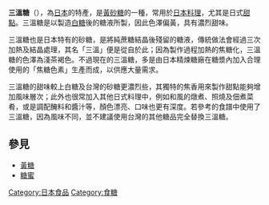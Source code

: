 {{expand|time=2014-09-11T06:13:53+00:00}}
{{Unreferenced|time=2013-07-26T06:10:39+00:00}}
'''三溫糖'''（{{jpn|j=三温糖|hg=さんおんとう|rm=Sanontō|f=y}}），為[[日本|日本]]的特產，是[[黃糖|黃砂糖]]的一種，常用於[[日本料理|日本料理]]，尤其是日式[[甜點|甜點]]。三溫糖是以製造[[白糖|白糖]]後的糖液所製，因此色澤偏黃，具有濃烈甜味。

三溫糖也是日本特有的砂糖，是將純蔗糖結晶後殘留的糖液，傳統做法會經過三次加熱及結晶處理，其名「三溫」便是從自於此；因為製作過程加熱的焦糖化，三溫糖的色澤為淺茶褐色。不過現在的三溫糖，多是由日本精煉糖廠在糖漿內加入合理使用的「焦糖色素」生產而成，以供應大量需求。

三溫糖的甜味較上白糖及台灣的砂糖更濃烈些，其獨特的焦香用來製作甜點能夠增加風味層次；此外也很常加入其他日式料理中，例如和風的燉煮、照燒及佃煮菜肴，或是調配醃料和醬汁等，顏色漂亮、口味也更有深度。若參考的食譜中使用了三溫糖，因為風味不同，並不建議使用台灣的其他糖品完全替換三溫糖。

== 參見 ==
*[[黃糖|黃糖]]
*[[糖蜜|糖蜜]]

{{Dessert-stub}}

[[Category:日本食品|Category:日本食品]]
[[Category:食糖|Category:食糖]]